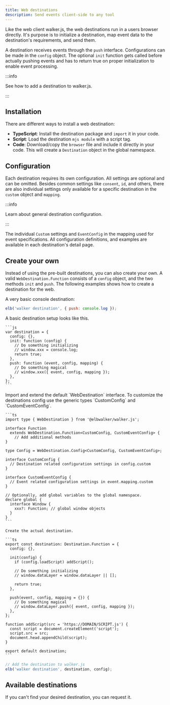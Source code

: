 ```yaml
---
title: Web destinations
description: Send events client-side to any tool
---
```



Like the&nbsp;<Link to="../../clients/walkerjs">web client walker.js</Link>, the
web destinations run in a users browser directly. It's purpose is to initialize
a destination, <Link to="../#mapping">map event</Link> data to the
destination's requirements, and send them.

A destination receives events through the `push` interface. Configurations can
be made in the `config` object. The optional `init` function gets called before
actually pushing events and has to return true on proper initialization to
enable event processing.

:::info

See how to&nbsp;<Link to="../../clients/walkerjs/commands#destinations">add a
destination to walker.js</Link>.

:::

## Installation

There are different ways to install a web destination:

- **TypeScript**: Install the destination package and `import` it in your code.
- **Script**: Load the destination `mjs module` with a script tag.
- **Code**: Download/copy the `browser` file and include it directly in your
  code. This will create a `Destination` object in the global namespace.

## Configuration

Each destination requires its own configuration. All settings are optional and
can be omitted. Besides common settings like `consent`, `id`, and others, there
are also individual settings only available for a specific destination in the
`custom` object and `mapping`.

:::info

Learn about&nbsp;<Link to="../../destinations/#configuration">general
destination configuration</Link>.

:::

The individual `Custom` settings and `EventConfig` in the mapping used for event
specifications. All configuration definitions, and examples are available in
each destination's detail page.

## Create your own

Instead of using the pre-built destinations, you can also create your own. A
valid `WebDestination.Function` consists of a `config` object, and the two
methods `init` and `push`. The following examples shows how to create a
destination for the web.

A very basic console destination:

```js
elb('walker destination', { push: console.log });
```

<Tabs>
  <TabItem value="js" label="JavaScript" default>
    A basic destination setup looks like this.

    ```js
    var destination = {
      config: {},
      init: function (config) {
        // Do something initializing
        // window.xxx = console.log;
        return true;
      },
      push: function (event, config, mapping) {
        // Do something magical
        // window.xxx({ event, config, mapping });
      },
    };
    ```

  </TabItem>
  <TabItem value="ts" label="TypeScript" default>
    Import and extend the default `WebDestination` interface.
    To customize the destinations config use the generic types `CustomConfig`
    and `CustomEventConfig`.

    ```ts
    import type { WebDestination } from '@elbwalker/walker.js';

    interface Function
      extends WebDestination.Function<CustomConfig, CustomEventConfig> {
        // Add additional methods
    }

    type Config = WebDestination.Config<CustomConfig, CustomEventConfig>;

    interface CustomConfig {
      // Destination related configuration settings in config.custom
    }

    interface CustomEventConfig {
      // Event related configuration settings in event.mapping.custom
    }

    // Optionally, add global variables to the global namespace.
    declare global {
      interface Window {
        xxx?: Function; // global window objects
      }
    }
    ```

    Create the actual destination.

    ```ts
    export const destination: Destination.Function = {
      config: {},

      init(config) {
        if (config.loadScript) addScript();

        // Do something initializing
        // window.dataLayer = window.dataLayer || [];

        return true;
      },

      push(event, config, mapping = {}) {
        // Do something magical
        // window.dataLayer.push({ event, config, mapping });
      },
    };

    function addScript(src = 'https://DOMAIN/SCRIPT.js') {
      const script = document.createElement('script');
      script.src = src;
      document.head.appendChild(script);
    }

    export default destination;
    ```

  </TabItem>
</Tabs>

```js
// Add the destination to walker.js
elb('walker destination', destination, config);
```

## Available destinations

If you can't find your desired destination, you
can&nbsp;<Link to="https://github.com/elbwalker/walkerOS/issues/new?assignees=&labels=&template=feature_request.md&title=">request
it</Link>.


<DocCardList />

